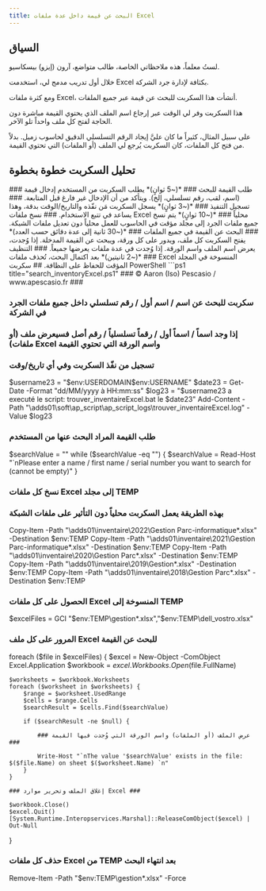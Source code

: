 ---
title: البحث عن قيمة داخل عدة ملفات Excel
---

## السياق

لستُ معلماً، هذه ملاحظاتي الخاصة، طالب متواضع، آرون (إيزو) بيسكاسيو.

خلال أول تدريب مدمج لي، استخدمت Excel بكثافة لإدارة جرد الشركة.

ومع كثرة ملفات Excel، أنشأت هذا السكربت للبحث عن قيمة عبر جميع الملفات.

هذا السكربت وفر لي الوقت عبر إرجاع اسم الملف الذي يحتوي القيمة مباشرة دون الحاجة لفتح كل ملف واحداً تلو الآخر.

على سبيل المثال، كثيراً ما كان عليَّ إيجاد الرقم التسلسلي الدقيق لحاسوب زميل. بدلاً من فتح كل الملفات، كان السكربت يُرجع لي الملف (أو الملفات) التي تحتوي القيمة.

## تحليل السكربت خطوة بخطوة

<DynamicCallout>

<Steps>
<Step>
### طلب القيمة للبحث ###
*(~5 ثوانٍ)* يطلب السكربت من المستخدم إدخال قيمة (اسم، لقب، رقم تسلسلي، إلخ). ويتأكد من أن الإدخال غير فارغ قبل المتابعة.
</Step>

<Step>
### تسجيل التنفيذ ###
*(~3 ثوانٍ)* يسجل السكربت مَن نفّذه والتاريخ/الوقت بدقة، وهذا يساعد في تتبع الاستخدام.
</Step>

<Step>
### نسخ ملفات Excel محلياً ###
*(~10 ثوانٍ)* يتم نسخ جميع ملفات الجرد إلى مجلد مؤقت في الحاسوب للعمل محلياً دون تعديل ملفات الشبكة.
</Step>

<Step>
### البحث عن القيمة في جميع الملفات ###
*(~30 ثانية إلى عدة دقائق حسب العدد)* يفتح السكربت كل ملف، ويدور على كل ورقة، ويبحث عن القيمة المدخلة. إذا وُجدت، يعرض اسم الملف واسم الورقة. إذا وُجدت في عدة ملفات يعرضها جميعاً.
</Step>

<Step>
### التنظيف ###
*(~2 ثانيتين)* بعد اكتمال البحث، تُحذف ملفات Excel المنسوخة في المجلد المؤقت للحفاظ على النظافة.
</Step>
</Steps>
</DynamicCallout>
## سكربت PowerShell
```ps1 title="search_inventoryExcel.ps1"
### © Aaron (Iso) Pescasio / www.apescasio.fr ###

### سكربت للبحث عن اسم / اسم أول / رقم تسلسلي داخل جميع ملفات الجرد في الشركة ###
### إذا وجد اسماً / اسماً أول / رقماً تسلسلياً / رقم أصل فسيعرض ملف (أو ملفات) Excel واسم الورقة التي تحتوي القيمة ###

### تسجيل من نفّذ السكربت وفي أي تاريخ/وقت ###

$username23 = "$env:USERDOMAIN\$env:USERNAME"
$date23 = Get-Date -Format "dd/MM/yyyy à HH:mm:ss"
$log23 = "$username23 a executé le script: trouver_inventaireExcel.bat le $date23"
Add-Content -Path "\\adds01\soft\ap_script\ap_script_logs\trouver_inventaireExcel.log" -Value $log23

### طلب القيمة المراد البحث عنها من المستخدم ###

$searchValue = ""
while ($searchValue -eq "") {
    $searchValue = Read-Host "`nPlease enter a name / first name / serial number you want to search for (cannot be empty)"
}

### نسخ كل ملفات Excel إلى مجلد TEMP ###

### بهذه الطريقة يعمل السكربت محلياً دون التأثير على ملفات الشبكة ###
Copy-Item -Path "\\adds01\inventaire\2022\Gestion Parc-informatique*.xlsx" -Destination $env:TEMP
Copy-Item -Path "\\adds01\inventaire\2021\Gestion Parc-informatique*.xlsx" -Destination $env:TEMP
Copy-Item -Path "\\adds01\inventaire\2020\Gestion Parc*.xlsx" -Destination $env:TEMP
Copy-Item -Path "\\adds01\inventaire\2019\Gestion*.xlsx" -Destination $env:TEMP
Copy-Item -Path "\\adds01\inventaire\2018\Gestion Parc*.xlsx" -Destination $env:TEMP

### الحصول على كل ملفات Excel المنسوخة إلى TEMP ###

$excelFiles = GCI "$env:TEMP\gestion*.xlsx","$env:TEMP\dell_vostro.xlsx"

### المرور على كل ملف Excel للبحث عن القيمة ###

foreach ($file in $excelFiles) {
    $excel = New-Object -ComObject Excel.Application
    $workbook = $excel.Workbooks.Open($file.FullName)

    $worksheets = $workbook.Worksheets
    foreach ($worksheet in $worksheets) {
        $range = $worksheet.UsedRange
        $cells = $range.Cells
        $searchResult = $cells.Find($searchValue)

        if ($searchResult -ne $null) {

            ### عرض الملف (أو الملفات) واسم الورقة التي وُجدت فيها القيمة ###

            Write-Host "`nThe value '$searchValue' exists in the file: $($file.Name) on sheet $($worksheet.Name) `n"
        }
    }

    ### إغلاق الملف وتحرير موارد Excel ###

    $workbook.Close()
    $excel.Quit()
    [System.Runtime.Interopservices.Marshal]::ReleaseComObject($excel) | Out-Null
}

### حذف كل ملفات Excel من TEMP بعد انتهاء البحث ###

Remove-Item -Path "$env:TEMP\gestion*.xlsx" -Force
```
